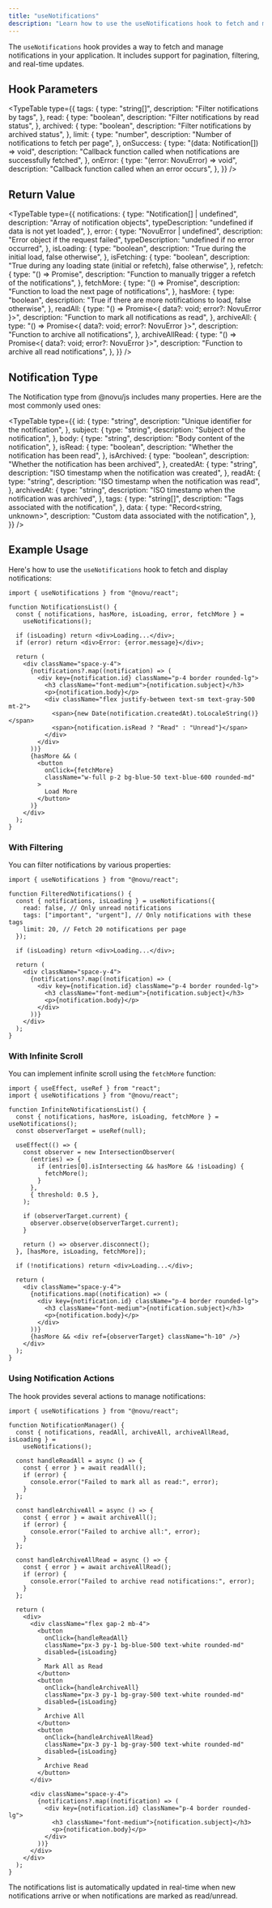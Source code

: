 ```yaml
---
title: "useNotifications"
description: "Learn how to use the useNotifications hook to fetch and manage notifications in your React application"
---
```



The `useNotifications` hook provides a way to fetch and manage notifications in your application. It includes support for pagination, filtering, and real-time updates.

## Hook Parameters

<TypeTable
  type={{
    tags: {
      type: "string[]",
      description: "Filter notifications by tags",
    },
    read: {
      type: "boolean",
      description: "Filter notifications by read status",
    },
    archived: {
      type: "boolean",
      description: "Filter notifications by archived status",
    },
    limit: {
      type: "number",
      description: "Number of notifications to fetch per page",
    },
    onSuccess: {
      type: "(data: Notification[]) => void",
      description:
        "Callback function called when notifications are successfully fetched",
    },
    onError: {
      type: "(error: NovuError) => void",
      description: "Callback function called when an error occurs",
    },
  }}
/>

## Return Value

<TypeTable
  type={{
    notifications: {
      type: "Notification[] | undefined",
      description: "Array of notification objects",
      typeDescription: "undefined if data is not yet loaded",
    },
    error: {
      type: "NovuError | undefined",
      description: "Error object if the request failed",
      typeDescription: "undefined if no error occurred",
    },
    isLoading: {
      type: "boolean",
      description: "True during the initial load, false otherwise",
    },
    isFetching: {
      type: "boolean",
      description:
        "True during any loading state (initial or refetch), false otherwise",
    },
    refetch: {
      type: "() => Promise<void>",
      description:
        "Function to manually trigger a refetch of the notifications",
    },
    fetchMore: {
      type: "() => Promise<void>",
      description: "Function to load the next page of notifications",
    },
    hasMore: {
      type: "boolean",
      description:
        "True if there are more notifications to load, false otherwise",
    },
    readAll: {
      type: "() => Promise<{ data?: void; error?: NovuError }>",
      description: "Function to mark all notifications as read",
    },
    archiveAll: {
      type: "() => Promise<{ data?: void; error?: NovuError }>",
      description: "Function to archive all notifications",
    },
    archiveAllRead: {
      type: "() => Promise<{ data?: void; error?: NovuError }>",
      description: "Function to archive all read notifications",
    },
  }}
/>

## Notification Type

The Notification type from @novu/js includes many properties. Here are the most commonly used ones:

<TypeTable
  type={{
    id: {
      type: "string",
      description: "Unique identifier for the notification",
    },
    subject: {
      type: "string",
      description: "Subject of the notification",
    },
    body: {
      type: "string",
      description: "Body content of the notification",
    },
    isRead: {
      type: "boolean",
      description: "Whether the notification has been read",
    },
    isArchived: {
      type: "boolean",
      description: "Whether the notification has been archived",
    },
    createdAt: {
      type: "string",
      description: "ISO timestamp when the notification was created",
    },
    readAt: {
      type: "string",
      description: "ISO timestamp when the notification was read",
    },
    archivedAt: {
      type: "string",
      description: "ISO timestamp when the notification was archived",
    },
    tags: {
      type: "string[]",
      description: "Tags associated with the notification",
    },
    data: {
      type: "Record<string, unknown>",
      description: "Custom data associated with the notification",
    },
  }}
/>

## Example Usage

Here's how to use the `useNotifications` hook to fetch and display notifications:

```tsx
import { useNotifications } from "@novu/react";

function NotificationsList() {
  const { notifications, hasMore, isLoading, error, fetchMore } =
    useNotifications();

  if (isLoading) return <div>Loading...</div>;
  if (error) return <div>Error: {error.message}</div>;

  return (
    <div className="space-y-4">
      {notifications?.map((notification) => (
        <div key={notification.id} className="p-4 border rounded-lg">
          <h3 className="font-medium">{notification.subject}</h3>
          <p>{notification.body}</p>
          <div className="flex justify-between text-sm text-gray-500 mt-2">
            <span>{new Date(notification.createdAt).toLocaleString()}</span>
            <span>{notification.isRead ? "Read" : "Unread"}</span>
          </div>
        </div>
      ))}
      {hasMore && (
        <button
          onClick={fetchMore}
          className="w-full p-2 bg-blue-50 text-blue-600 rounded-md"
        >
          Load More
        </button>
      )}
    </div>
  );
}
```

### With Filtering

You can filter notifications by various properties:

```tsx
import { useNotifications } from "@novu/react";

function FilteredNotifications() {
  const { notifications, isLoading } = useNotifications({
    read: false, // Only unread notifications
    tags: ["important", "urgent"], // Only notifications with these tags
    limit: 20, // Fetch 20 notifications per page
  });

  if (isLoading) return <div>Loading...</div>;

  return (
    <div className="space-y-4">
      {notifications?.map((notification) => (
        <div key={notification.id} className="p-4 border rounded-lg">
          <h3 className="font-medium">{notification.subject}</h3>
          <p>{notification.body}</p>
        </div>
      ))}
    </div>
  );
}
```

### With Infinite Scroll

You can implement infinite scroll using the `fetchMore` function:

```tsx
import { useEffect, useRef } from "react";
import { useNotifications } from "@novu/react";

function InfiniteNotificationsList() {
  const { notifications, hasMore, isLoading, fetchMore } = useNotifications();
  const observerTarget = useRef(null);

  useEffect(() => {
    const observer = new IntersectionObserver(
      (entries) => {
        if (entries[0].isIntersecting && hasMore && !isLoading) {
          fetchMore();
        }
      },
      { threshold: 0.5 },
    );

    if (observerTarget.current) {
      observer.observe(observerTarget.current);
    }

    return () => observer.disconnect();
  }, [hasMore, isLoading, fetchMore]);

  if (!notifications) return <div>Loading...</div>;

  return (
    <div className="space-y-4">
      {notifications.map((notification) => (
        <div key={notification.id} className="p-4 border rounded-lg">
          <h3 className="font-medium">{notification.subject}</h3>
          <p>{notification.body}</p>
        </div>
      ))}
      {hasMore && <div ref={observerTarget} className="h-10" />}
    </div>
  );
}
```

### Using Notification Actions

The hook provides several actions to manage notifications:

```tsx
import { useNotifications } from "@novu/react";

function NotificationManager() {
  const { notifications, readAll, archiveAll, archiveAllRead, isLoading } =
    useNotifications();

  const handleReadAll = async () => {
    const { error } = await readAll();
    if (error) {
      console.error("Failed to mark all as read:", error);
    }
  };

  const handleArchiveAll = async () => {
    const { error } = await archiveAll();
    if (error) {
      console.error("Failed to archive all:", error);
    }
  };

  const handleArchiveAllRead = async () => {
    const { error } = await archiveAllRead();
    if (error) {
      console.error("Failed to archive read notifications:", error);
    }
  };

  return (
    <div>
      <div className="flex gap-2 mb-4">
        <button
          onClick={handleReadAll}
          className="px-3 py-1 bg-blue-500 text-white rounded-md"
          disabled={isLoading}
        >
          Mark All as Read
        </button>
        <button
          onClick={handleArchiveAll}
          className="px-3 py-1 bg-gray-500 text-white rounded-md"
          disabled={isLoading}
        >
          Archive All
        </button>
        <button
          onClick={handleArchiveAllRead}
          className="px-3 py-1 bg-gray-500 text-white rounded-md"
          disabled={isLoading}
        >
          Archive Read
        </button>
      </div>

      <div className="space-y-4">
        {notifications?.map((notification) => (
          <div key={notification.id} className="p-4 border rounded-lg">
            <h3 className="font-medium">{notification.subject}</h3>
            <p>{notification.body}</p>
          </div>
        ))}
      </div>
    </div>
  );
}
```

<Callout type="info">
  The notifications list is automatically updated in real-time when new
  notifications arrive or when notifications are marked as read/unread.
</Callout>
